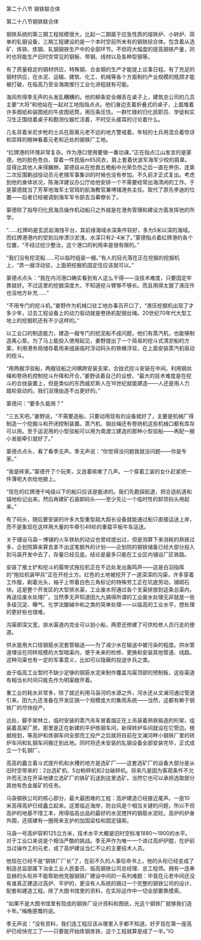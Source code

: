 

第二十八节 钢铁联合体

第二十八节钢铁联合体

钢铁系统的第三期工程规模很大，比起一二期属于应急性质的熔铁炉、小转炉、简单的轧钢设备，三期工程建设的是一个本时空前所未有的钢铁综合体。包含着从选矿、炼铁、炼钢、轧钢钢铁生产中的全部环节。不但将大幅度的提高钢铁产量，同时也将能生产旧时空常见的钢板、带钢、线材以及各种型钢等。

有了质量稳定的钢材供应，特殊钢、合金钢的生产才能提上议事日程。有了充足的钢材供应，在水泥、运输、建筑、化工、机械等各个方面制约产业规模的瓶颈才能被打破，在临高乃至全海南推行工业化进程就有可能。

海风吹得季无声的头发乱糟糟的。他的柳条安全帽丢在桌子上，建筑总公司的几员主要“大将”和他站在一起对工地指指点点。他们身边支着折叠式的桌子，上面堆着许多图纸和装图纸的牛皮图纸筒，用压条压住。一群忙碌的归化民职员、学徒和实习生正围绕着桌子和勘测仪器忙活着，不时交头接耳的讨论着什么。

几名背着米尼步枪的士兵在距离元老不远的地方警戒着。年轻的士兵用混合着惊讶和崇拜的眼神看着元老和近处的钢铁厂工地。

“红牌港的环境非常复杂。作为港口使用要做一番功课。”正在指点江山发言的是蒙德。他的脸色苍白，穿着一件民版m65风衣，肩上套着伏波军海军少校的肩章。显得比其他人来得臃肿。蒙德自从在抢救五桅船中光荣负伤之后一直在养伤，连第二次反围剿战役动员元老搞军事集训的时候也没有参加。不久前才正式复出。考虑到他的身体状况，陈海洋建议办公厅给他安排一个不需要经常出海清闲的工作。于是蒙德就当了芳草地海军士官班的航海教官兼博铺港务主任。取代了原先李迪的位置――后者已经被调到海军军令部去当幕僚长了。

蒙德除了指导归化民海员操作机动船只之外就是在港务管理和建设方面发挥他的所学。

“……红牌屿是玄武岩海蚀平台，其前缘海域水深条件较好，多为5米以深的海域。而红牌港港内的受到沿岸漂沙淤浅，水深只有2-4米了。”蒙德指点着红牌港的各个位置，“不经过挖沙整治，这个港口的利用率是很有限的。”

“我们没有挖泥船……可以临时组装一艘。”有人的目光落在正在挖掘的挖掘机上，“弄一艘浮动驳，上面把挖掘机固定住应该就可以。”

蒙德点点头：“我在内河港口确实看到有人这么干得――没技术难度，只要固定牢靠就好。不过这里的挖掘深度大，不知道挖斗臂够不够长。而且用得太狠了液压件也没地方补充……”

“不用专门的挖斗机。”姜野作为机械口驻工地办事员开口了，“液压挖掘机出现了才多少年，过去工程设备上的动力驱动就是卷扬机配钢丝绳。20世纪70年代大型工地上的挖掘机还有不少这样的。”

以工业口的制造能力，建造一艘专门的挖泥船不成问题，他们有蒸汽机，也能够制造离心泵。为了马上能投入使用起见，姜野提出了一个简易的挖斗式清淤船的方案，利用港务局储存着用来组装临时浮动码头的铁桶浮驳，在上面安装蒸汽机驱动的挖斗。

“用两艘浮驳船，两艘驳船之间横跨安装支架，合拢式挖斗安装在中间。利用钢丝绳和卷扬机控制挖斗升降和开合，”姜野谈着自己的设想，“最大的技术难度是在挖斗的合拢装置上，但是类似的东西威尼斯人在16世纪就能建造――人还是用人力踏轮驱动的。我们没理由造不出更好的。”

蒙德问：“要多久能用？”

“三五天吧。”姜野说，“不需要造船，只要动用现有的设备就好了，主要是机械厂得制造一个挖掘斗和开闭控制装置。蒸汽机、钢丝绳还有卷扬机这些机械口都有库存可以用。至于运泥用的小型驳船可以用为南渡江建造的那种小型驳船――再配一艘小发艇牵引就好了。”

蒙德点点头，看了看季无声。季无声说：“你觉得没问题我就没问题――你是专家。”

“我是砖家。”蒙德开了个玩笑，又连着咳嗽了几声。一个穿着工装的女仆赶紧把一件薄呢大衣给他披上。

“现在的红牌港千吨级以下的船只应该是能进的。我们先勘探航道，把合适航道和锚地标记出来。然后再建矿石装卸码头――至少先让一个临时性的卸货码头用起来。”

有了码头，随后要安装的许多大型重型超大超长设备就能通过船只直接运送上岸，而不是象现在这样用大量的牛牵引48轮的重载平板牛车运送。

关于铺设马袅－博铺的火车铁轨的动议也曾经提出过，但是测算下来消耗的熟铁过多，企划院算来算去拿不出这笔额外的计划――企划院的钢铁储备已经大部分投入到马袅开发中去了，存量已经见底。结论是最多只能在工业区内铺设厂区铁路。

安装了推土铲和挖斗的履带式拖拉机正在不远处发出轰鸣声――这是白羽指挥的“拖拉机装甲兵”正在开挖土方。红色的土地被挖开了一道深深的沟渠，许多穿着工作服，剃着光头，袖子上带着白色三角标记的特殊劳工正在坑底劳动，铺砌石块。这是整个开发区的大型排水渠，工业废水将通过各个支渠排放到这条总渠内，再送往废水处理厂。当然季无声知道田九九搞得所谓的工业废水处理无非就是一些多级沉淀、曝气、化学法酸碱中和之类的简单处理――以临高的工业水平，想处理的更好些也很难。

沟渠即深又宽，排水渠道内完全可以划小船，两旁还修建了可供检修人员行走的便道。

供水是用大口径钢筋水泥套管输送――为了减少水在输送中被污染的程度。供水管道埋设在同样规模的大型暗渠内，便于未来的检修、更换和安装其他管道、线路。这种沟渠也有一定的军事意义，比如可以隐蔽的投送步兵之类。

由于临高工业暂时不缺少足够的钢筋水泥来制作覆盖沟渠顶部的预制板，这些渠道有相当长时间只能先作为明渠敞开着。

重工业的耗水非常多，除了就近利用马袅河的水源之外，河水还从文澜河通过管道引来。田九九还准备在开发区搞一个规模庞大的集雨系统――当然，这都有赖于钢铁厂的尽快投产。

远处，脚手架林立，临时安装的蒸汽吊车冒着烟正在上吊装着熟铁锻造的桁架，组装着高架厂房。那里是正在新建的平炉炼钢车间，新得转炉车间就设在它旁边。根据规划，等高炉和炼钢车间全部完工投产之后就将目前在文澜河畔小钢铁厂里的转炉车间和轧钢车间搬迁到此地。同时将还未安装的轧钢设备全部安装完毕，正式成立一个轧钢厂。

高高的矗立着斗式提升机和水槽的地方是选矿厂――这套选矿厂的设备大部分是从旧时空带来的：2台选矿机、5台粉碎机和2台破碎机。将来凡是因为客观条件不允许而无法在开采地建立选矿厂的铁矿石送到这里选矿。当然它也可以承担选取部分其他有色金属矿的任务。

马袅钢铁公司的核心部分，最大最困难的工程：高炉建造已经接近尾声。一座10米高得高炉已经矗立起来。这里临近海岸，防台风是个相当关键的问题，所以不但高炉的地基不惜工本，用得临高出品的最好的水泥搅拌的钢筋水泥砼。高炉的炉身外围，还搭建有一圈用来支护的加固梁柱和固定锚索。

马袅一号高炉容积125立方米，技术水平大概是旧时空标准1880～1900的水平。对于工业口来说是个相当严酷的挑战。季无声作为唯一一个进过高炉炉膛，在炉前当过操作工的元老，成了高炉建设当仁不让的主要技术人员。

他现在已经不是“钢铁厂厂长”了，在前不久的人事任命书上，他的头衔已经变成了制造总监部属下冶金工业人民委员、临高钢铁公司总经理、总工程师。拥有一连串显赫的头衔并不能帮助他克服钢铁厂建设中间的一系列难题：毕竟在元老中间还没有谁真正建造过高炉、平炉的，更没有人系统的搞过一个完整的钢铁公司的设计、配套和建造工程。除了大图书馆里的资料，在实际运作中一切全部要靠摸索。

“如果不是大图书馆里有现成的钢铁厂设计资料和图纸，光这个钢铁厂就够我们造十年。”梅晚感慨的说。

季无声说：“没有资料，我们连工程应该从哪里入手都不知道。好歹现在第一座高炉已经快完工了――只要能开始炼钢炼铁，这个工程就算是成了一半。”IO

